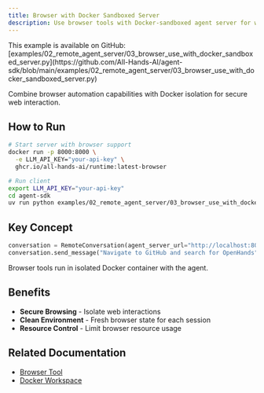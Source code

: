 ```yaml
---
title: Browser with Docker Sandboxed Server
description: Use browser tools with Docker-sandboxed agent server for web automation.
---
```


<Note>
This example is available on GitHub: [examples/02_remote_agent_server/03_browser_use_with_docker_sandboxed_server.py](https://github.com/All-Hands-AI/agent-sdk/blob/main/examples/02_remote_agent_server/03_browser_use_with_docker_sandboxed_server.py)
</Note>

Combine browser automation capabilities with Docker isolation for secure web interaction.

## How to Run

```bash
# Start server with browser support
docker run -p 8000:8000 \
  -e LLM_API_KEY="your-api-key" \
  ghcr.io/all-hands-ai/runtime:latest-browser

# Run client
export LLM_API_KEY="your-api-key"
cd agent-sdk
uv run python examples/02_remote_agent_server/03_browser_use_with_docker_sandboxed_server.py
```

## Key Concept

```python
conversation = RemoteConversation(agent_server_url="http://localhost:8000")
conversation.send_message("Navigate to GitHub and search for OpenHands")
```

Browser tools run in isolated Docker container with the agent.

## Benefits

- **Secure Browsing** - Isolate web interactions
- **Clean Environment** - Fresh browser state for each session
- **Resource Control** - Limit browser resource usage

## Related Documentation

- [Browser Tool](/sdk/arch/tools/browser_use)
- [Docker Workspace](/sdk/arch/workspace/docker)

